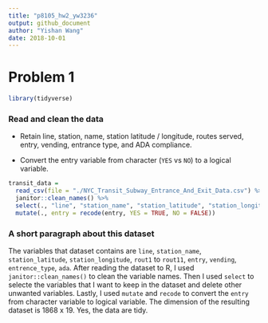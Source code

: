 ```yaml
---
title: "p8105_hw2_yw3236"
output: github_document
author: "Yishan Wang"
date: 2018-10-01
---
```


# Problem 1

```r
library(tidyverse)
```

### Read and clean the data 
* Retain line, station, name, station latitude / longitude, routes served, entry, vending, entrance type, and ADA compliance.

* Convert the entry variable from character (`YES` vs `NO`) to a logical variable.

```r
transit_data = 
  read_csv(file = "./NYC_Transit_Subway_Entrance_And_Exit_Data.csv") %>% 
  janitor::clean_names() %>% 
  select(., "line", "station_name", "station_latitude", "station_longitude", "route1":"route11", "entry", "vending", "entrance_type", "ada") %>%
  mutate(., entry = recode(entry, YES = TRUE, NO = FALSE))
```

### A short paragraph about this dataset 
The variables that dataset contains are `line`, `station_name`, `station_latitude`, `station_longitude`, `rout1` to `rout11`, `entry`, `vending`, `entrence_type`, `ada`. After reading the dataset to R, I used `janitor::clean_names()` to clean the variable names. Then I used `select` to selecte the variables that I want to keep in the dataset and delete other unwanted variables. Lastly, I used `mutate` and `recode` to convert the `entry` from character variable to logical variable. The dimension of the resulting dataset is 1868 x 19. Yes, the data are tidy.
